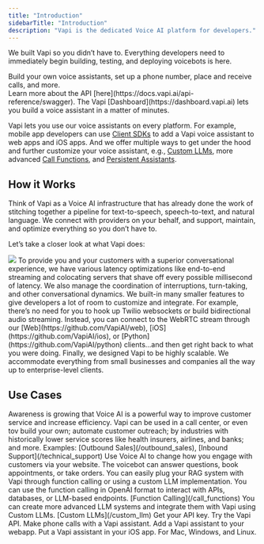 ```yaml
---
title: "Introduction"
sidebarTitle: "Introduction"
description: "Vapi is the dedicated Voice AI platform for developers." 
---
```


We built Vapi so you didn’t have to. Everything developers need to immediately begin building, testing, and deploying voicebots is here. 

<Accordion title="The Vapi API">
Build your own voice assistants, set up a phone number, place and receive calls, and more. <br /> Learn more about the API [here](https://docs.vapi.ai/api-reference/swagger).
</Accordion>

<Accordion title="Self-service Dashboard">
The Vapi [Dashboard](https://dashboard.vapi.ai) lets you build a voice assistant in a matter of minutes.
</Accordion>

<Accordion title="Customizations and Integrations">

Vapi lets you use our voice assistants on every platform. For example, mobile app developers can use [Client SDKs](docs.vapi.ai/clients) to add a Vapi voice assistant to web apps and iOS apps. And we offer multiple ways to get under the hood and further customize your voice assistant, e.g., [Custom LLMs](docs.vapi.ai/custom_llm), more advanced [Call Functions](docs.vapi.ai/call_functions), and [Persistent Assistants](docs.vapi.ai/persistent_assistants). 
</Accordion>

## How it Works

<Card title="Who we are">
Think of Vapi as a Voice AI infrastructure that has already done the work of stitching together a pipeline for text-to-speech, speech-to-text, and natural language. We connect with providers on your behalf, and support, maintain, and optimize everything so you don’t have to.  
</Card>

Let’s take a closer look at what Vapi does:

<Frame>
  <img src="/images/diagram.png" />
</Frame>

<Steps>
<Step title="Support and Optimization">
To provide you and your customers with a superior conversational experience, we have various latency optimizations like end-to-end streaming and colocating servers that shave off every possible millisecond of latency. We also manage the coordination of interruptions, turn-taking, and other conversational dynamics.
</Step>
<Step title="Customizable">
We built-in many smaller features to give developers a lot of room to customize and integrate. For example, there’s no need for you to hook up Twilio websockets or build bidirectional audio streaming. Instead, you can connect to the WebRTC stream through our [Web](https://github.com/VapiAI/web), [iOS](https://github.com/VapiAI/ios), or [Python](https://github.com/VapiAI/python) clients…and then get right back to what you were doing. 
</Step>
<Step title="Voice AI at Any Scale">
Finally, we designed Vapi to be highly scalable. We accommodate everything from small businesses and companies all the way up to enterprise-level clients. 
</Step>
</Steps>

## Use Cases

<Accordion title="Receive and Make Phone Calls">
Awareness is growing that Voice AI is a powerful way to improve customer service and increase efficiency. Vapi can be used in a call center, or even tov build your own; automate customer outreach; by industries with historically lower service scores like health insurers, airlines, and banks; and more. Examples: [Outbound Sales](/outbound_sales), [Inbound Support](/technical_support)
</Accordion>

<Accordion title="Add a voicebot to your website"> 
Use Voice AI to change how you engage with customers via your website. The voicebot can answer questions, book appointments, or take orders.
</Accordion>

<Accordion title="Build RAG Systems">
You can easily plug your RAG system with Vapi through function calling or using a custom LLM implementation.
</Accordion>

<Accordion title="Extend using Function Calling"> 
You can use the function calling in OpenAI format to interact with APIs, databases, or LLM-based endpoints. [Function Calling](/call_functions)
</Accordion>

<Accordion title="Use Your Own LLMs">
You can create more advanced LLM systems and integrate them with Vapi using Custom LLMs. [Custom LLMs](/custom_llm)
</Accordion>

<CardGroup cols={2}>
  <Card title="Create an Account" icon="user" href="https://dashboard.vapi.ai">
    Get your API key.
  </Card>
  <Card
    title="Technical Docs"
    icon="book"
    href="/api-reference/calls/create-phone-call"
  >
    Try the Vapi API.
  </Card>
  <Card
    title="Vapi Phone"
    href="http://docs.vapi.ai/phone_calling"
    icon="phone"
  >
    Make phone calls with a Vapi assistant.
  </Card>
  <Card title="Vapi Web" icon="browser" href="https://github.com/VapiAI/web">
    Add a Vapi assistant to your webapp.
  </Card>
  <Card
    title="Vapi iOS"
    href="https://github.com/VapiAI/ios"
    icon="mobile-notch"
  >
    Put a Vapi assistant in your iOS app.
  </Card>
  <Card
    title="Vapi Python"
    icon="python"
    href="https://github.com/VapiAI/python"
  >
    For Mac, Windows, and Linux.
  </Card>
</CardGroup>
